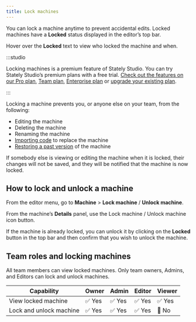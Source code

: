 ```yaml
---
title: Lock machines
---
```


You can lock a machine anytime to prevent accidental edits. Locked machines have a <Lock size={18} /> **Locked** status displayed in the editor’s top bar.

Hover over the <Lock size={18} /> **Locked** text to view who locked the machine and when.

:::studio

Locking machines is a premium feature of Stately Studio. You can try Stately Studio’s premium plans with a free trial. [Check out the features on our Pro plan](studio-pro-plan.mdx), [Team plan](studio-team-plan.mdx), [Enterprise plan](studio-enterprise-plan.mdx) or [upgrade your existing plan](https://stately.ai/registry/billing).

:::

Locking a machine prevents you, or anyone else on your team, from the following:

- Editing the machine
- Deleting the machine
- Renaming the machine
- [Importing code](import-from-code.mdx) to replace the machine
- [Restoring a past version](versions.mdx) of the machine

If somebody else is viewing or editing the machine when it is locked, their changes will not be saved, and they will be notified that the machine is now locked.

## How to lock and unlock a machine

From the editor menu, go to **Machine** > <Unlock size={18} /> **Lock machine** / <Lock size={18} /> **Unlock machine**.

From the machine’s <Info size={18} /> **Details** panel, use the <Unlock size={18} /> Lock machine / <Lock size={18} /> Unlock machine icon button.

If the machine is already locked, you can unlock it by clicking on the **Locked** button in the top bar and then confirm that you wish to unlock the machine.

## Team roles and locking machines

All team members can view locked machines. Only team owners, Admins, and Editors can lock and unlock machines.

| Capability              | Owner  | Admin  | Editor | Viewer |
| ----------------------- | ------ | ------ | ------ | ------ |
| View locked machine     | ✅ Yes | ✅ Yes | ✅ Yes | ✅ Yes |
| Lock and unlock machine | ✅ Yes | ✅ Yes | ✅ Yes | 🚫 No  |
